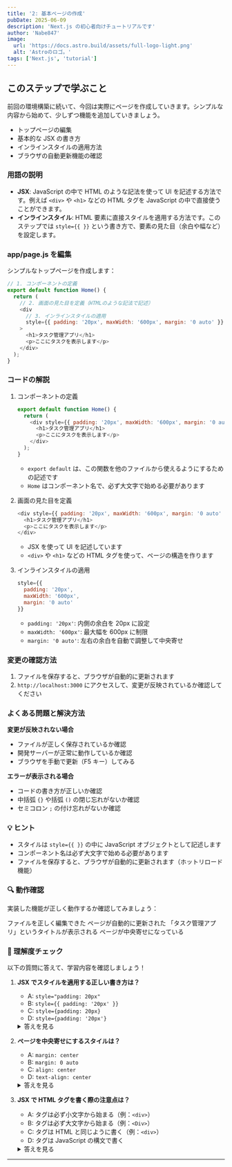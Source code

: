 ```yaml
---
title: '2: 基本ページの作成'
pubDate: 2025-06-09
description: 'Next.js の初心者向けチュートリアルです'
author: 'Nabe847'
image:
  url: 'https://docs.astro.build/assets/full-logo-light.png'
  alt: 'Astroのロゴ。'
tags: ['Next.js', 'tutorial']
---
```


## このステップで学ぶこと

前回の環境構築に続いて、今回は実際にページを作成していきます。シンプルな内容から始めて、少しずつ機能を追加していきましょう。

- トップページの編集
- 基本的な JSX の書き方
- インラインスタイルの適用方法
- ブラウザの自動更新機能の確認

### 用語の説明

- **JSX**: JavaScript の中で HTML のような記法を使って UI を記述する方法です。例えば `<div>` や `<h1>` などの HTML タグを JavaScript の中で直接使うことができます。
- **インラインスタイル**: HTML 要素に直接スタイルを適用する方法です。このステップでは `style={{ }}` という書き方で、要素の見た目（余白や幅など）を設定します。

### app/page.js を編集

シンプルなトップページを作成します：

```javascript
// 1. コンポーネントの定義
export default function Home() {
  return (
    // 2. 画面の見た目を定義（HTMLのような記法で記述）
    <div 
      // 3. インラインスタイルの適用
      style={{ padding: '20px', maxWidth: '600px', margin: '0 auto' }}
    >
      <h1>タスク管理アプリ</h1>
      <p>ここにタスクを表示します</p>
    </div>
  );
}
```

### コードの解説

1. コンポーネントの定義
   ```javascript
   export default function Home() {
     return (
       <div style={{ padding: '20px', maxWidth: '600px', margin: '0 auto' }}>
         <h1>タスク管理アプリ</h1>
         <p>ここにタスクを表示します</p>
       </div>
     );
   }
   ```
   - `export default` は、この関数を他のファイルから使えるようにするための記述です
   - `Home` はコンポーネント名で、必ず大文字で始める必要があります

2. 画面の見た目を定義
   ```javascript
   <div style={{ padding: '20px', maxWidth: '600px', margin: '0 auto' }}>
     <h1>タスク管理アプリ</h1>
     <p>ここにタスクを表示します</p>
   </div>
   ```
   - JSX を使って UI を記述しています
   - `<div>` や `<h1>` などの HTML タグを使って、ページの構造を作ります

3. インラインスタイルの適用
   ```javascript
   style={{
     padding: '20px',
     maxWidth: '600px',
     margin: '0 auto'
   }}
   ```
   - `padding: '20px'`: 内側の余白を 20px に設定
   - `maxWidth: '600px'`: 最大幅を 600px に制限
   - `margin: '0 auto'`: 左右の余白を自動で調整して中央寄せ

### 変更の確認方法

1. ファイルを保存すると、ブラウザが自動的に更新されます
2. `http://localhost:3000` にアクセスして、変更が反映されているか確認してください

### よくある問題と解決方法

**変更が反映されない場合**

- ファイルが正しく保存されているか確認
- 開発サーバーが正常に動作しているか確認
- ブラウザを手動で更新（F5 キー）してみる

**エラーが表示される場合**

- コードの書き方が正しいか確認
- 中括弧 `{}` や括弧 `()` の閉じ忘れがないか確認
- セミコロン `;` の付け忘れがないか確認

### 💡 ヒント

- スタイルは `style={{ }}` の中に JavaScript オブジェクトとして記述します
- コンポーネント名は必ず大文字で始める必要があります
- ファイルを保存すると、ブラウザが自動的に更新されます（ホットリロード機能）

### 🔍 動作確認

実装した機能が正しく動作するか確認してみましょう：


<div>
  <ChecklistItem client:load id="step2-point1">
    ファイルを正しく編集できた
  </ChecklistItem>
  <ChecklistItem client:load id="step2-point2">
    ページが自動的に更新された
  </ChecklistItem>
  <ChecklistItem client:load id="step2-point3">
    「タスク管理アプリ」というタイトルが表示される
  </ChecklistItem>
  <ChecklistItem client:load id="step2-point4">
    ページが中央寄せになっている
  </ChecklistItem>
</div>

### 🎯 理解度チェック

以下の質問に答えて、学習内容を確認しましょう！

1. **JSX でスタイルを適用する正しい書き方は？**

   - A: `style="padding: 20px"`
   - B: `style={{ padding: '20px' }}`
   - C: `style={padding: 20px}`
   - D: `style={padding: '20px'}`

   <details>
   <summary>答えを見る</summary>

   **答え: B: `style={{ padding: '20px' }}`**
   - JSX では、スタイルを JavaScript オブジェクトとして記述します
   - 外側の `{}` は JSX の式を表し、内側の `{}` は JavaScript オブジェクトを表します
   </details>

2. **ページを中央寄せにするスタイルは？**

   - A: `margin: center`
   - B: `margin: 0 auto`
   - C: `align: center`
   - D: `text-align: center`

   <details>
   <summary>答えを見る</summary>

   **答え: B: `margin: 0 auto`**
   - `margin: 0 auto` は、上下の余白を 0 に、左右の余白を自動で調整して中央寄せにします
   - これは要素を水平方向に中央に配置する一般的な方法です
   </details>

3. **JSX で HTML タグを書く際の注意点は？**

   - A: タグは必ず小文字から始まる（例：`<div>`）
   - B: タグは必ず大文字から始まる（例：`<Div>`）
   - C: タグは HTML と同じように書く（例：`<div>`）
   - D: タグは JavaScript の構文で書く

   <details>
   <summary>答えを見る</summary>

   **答え: C: タグは HTML と同じように書く（例：`<div>`）**
   - JSX では、通常の HTML タグ（`<div>`、`<h1>` など）は HTML と同じように書きます
   - コンポーネント名（このステップでは使用しません）の場合のみ大文字から始まります
   </details>

---
